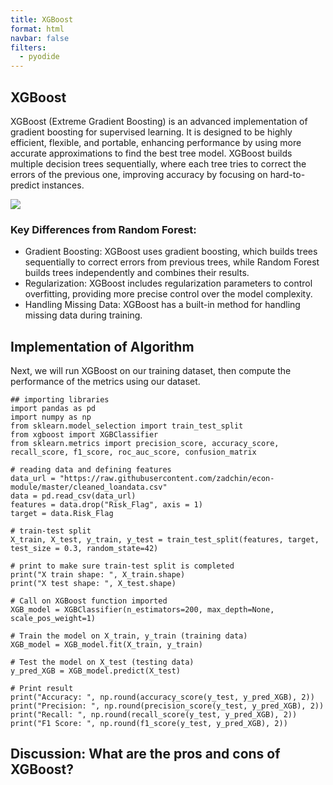 ```yaml
---
title: XGBoost
format: html
navbar: false
filters:
  - pyodide
---
```


## XGBoost

XGBoost (Extreme Gradient Boosting) is an advanced implementation of gradient boosting for supervised learning. It is designed to be highly efficient, flexible, and portable, enhancing performance by using more accurate approximations to find the best tree model. XGBoost builds multiple decision trees sequentially, where each tree tries to correct the errors of the previous one, improving accuracy by focusing on hard-to-predict instances.

![](assets/img/xgboost.png)

### Key Differences from Random Forest:

- Gradient Boosting: XGBoost uses gradient boosting, which builds trees sequentially to correct errors from previous trees, while Random Forest builds trees independently and combines their results.
- Regularization: XGBoost includes regularization parameters to control overfitting, providing more precise control over the model complexity.
- Handling Missing Data: XGBoost has a built-in method for handling missing data during training.

## Implementation of Algorithm

Next, we will run XGBoost on our training dataset, then compute the performance of the metrics using our dataset.


```pyodide-python
## importing libraries
import pandas as pd
import numpy as np
from sklearn.model_selection import train_test_split
from xgboost import XGBClassifier
from sklearn.metrics import precision_score, accuracy_score, recall_score, f1_score, roc_auc_score, confusion_matrix

# reading data and defining features
data_url = "https://raw.githubusercontent.com/zadchin/econ-module/master/cleaned_loandata.csv"
data = pd.read_csv(data_url)
features = data.drop("Risk_Flag", axis = 1) 
target = data.Risk_Flag 

# train-test split
X_train, X_test, y_train, y_test = train_test_split(features, target, test_size = 0.3, random_state=42)

# print to make sure train-test split is completed
print("X train shape: ", X_train.shape)
print("X test shape: ", X_test.shape)

# Call on XGBoost function imported
XGB_model = XGBClassifier(n_estimators=200, max_depth=None, scale_pos_weight=1)

# Train the model on X_train, y_train (training data)
XGB_model = XGB_model.fit(X_train, y_train)

# Test the model on X_test (testing data)
y_pred_XGB = XGB_model.predict(X_test)

# Print result
print("Accuracy: ", np.round(accuracy_score(y_test, y_pred_XGB), 2))
print("Precision: ", np.round(precision_score(y_test, y_pred_XGB), 2))
print("Recall: ", np.round(recall_score(y_test, y_pred_XGB), 2))
print("F1 Score: ", np.round(f1_score(y_test, y_pred_XGB), 2))
```


## Discussion: What are the pros and cons of XGBoost?

$\,$
